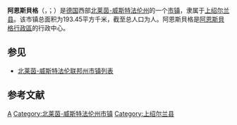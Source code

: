 {{noteTA|G1=德国地名|G2=Landkreis|G3=单位}}
{{Infobox Germany municipality
| name                    = 阿恩斯貝格
| native_name             = Arnsberg
| Region                  = [[阿恩斯贝格行政区|阿恩斯贝格行政区]]
| district                = [[上绍尔兰县|上绍尔兰县]]
}}
'''阿恩斯貝格'''（{{lang-de|Arnsberg}}，{{IPA-de|ˈaʁnsbɛʁk|-|Arnsberg.ogg}}；{{lang-wep|Arensperg}}）是[[德国|德国]]西部[[北莱茵-威斯特法伦|北莱茵-威斯特法伦州]]的一个[[市镇_(德国)|市镇]]，隶属于[[上绍尔兰县|上绍尔兰县]]。该市镇总面积为193.45平方千米，截至{{wikidata|qualifier|P1082|P585}}总人口为{{wikidata|property|normal+|P1082}}人。阿恩斯貝格是[[阿恩斯貝格行政區|阿恩斯貝格行政區]]的行政中心。

== 参见 ==
*[[北莱茵-威斯特法伦地名列表#大型城市|北莱茵-威斯特法伦联邦州市镇列表]]

== 参考文献 ==
{{reflist}}

{{Commons|Arnsberg}}

{{Authority control}}
{{DEFAULTSORT:Arnsberg}}
{{Germany-geo-stub}}
[[Category:北莱茵-威斯特法伦州市镇|A]]
[[Category:北莱茵-威斯特法伦州市镇|Category:北莱茵-威斯特法伦州市镇]]
[[Category:上绍尔兰县|Category:上绍尔兰县]]